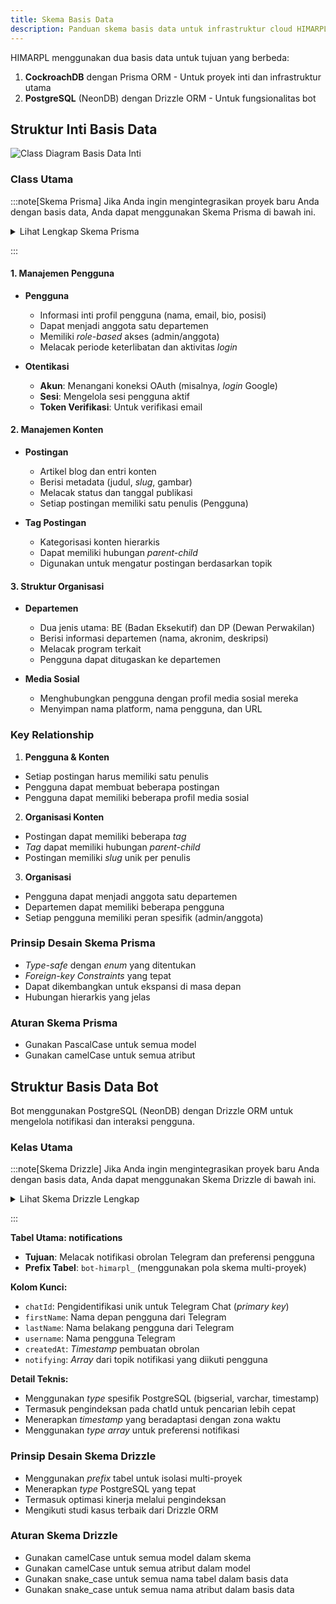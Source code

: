 ```yaml
---
title: Skema Basis Data
description: Panduan skema basis data untuk infrastruktur cloud HIMARPL
---
```


HIMARPL menggunakan dua basis data untuk tujuan yang berbeda:

1. **CockroachDB** dengan Prisma ORM - Untuk proyek inti dan infrastruktur utama
2. **PostgreSQL** (NeonDB) dengan Drizzle ORM - Untuk fungsionalitas bot

## Struktur Inti Basis Data

![Class Diagram Basis Data Inti](../../../../assets/diagrams/cockroach-db-class-diagram.png)

### Class Utama

:::note[Skema Prisma]
Jika Anda ingin mengintegrasikan proyek baru Anda dengan basis data, Anda dapat menggunakan Skema Prisma di bawah ini.

<details>
<summary>Lihat Lengkap Skema Prisma</summary>

```prisma {27-37, 39-55, 57-70, 72-80, 82-102, 104-120, 122-128, 130-136}
// learn more about it in the docs: https://pris.ly/d/prisma-schema

generator client {
  provider      = "prisma-client-js"
  binaryTargets = ["native", "rhel-openssl-3.0.x"]
}

datasource db {
  provider = "cockroachdb"
  // NOTE: When using mysql or sqlserver, uncomment the @db.Text annotations in model Account below
  // Further reading:
  // https://next-auth.js.org/adapters/prisma#create-the-prisma-schema
  // https://www.prisma.io/docs/reference/api-reference/prisma-schema-reference#string
  url      = env("DATABASE_URL")
}

enum DepartmentType {
  BE
  DP
}

enum Role {
  admin
  member
}

model PostTag {
  id        String    @id @default(cuid())
  title     String    @unique
  slug      String    @unique
  createdAt DateTime  @default(now())
  updatedAt DateTime  @default(now()) @updatedAt
  parentId  String?
  parent    PostTag?  @relation("ParentChildren", fields: [parentId], references: [id])
  children  PostTag[] @relation("ParentChildren")
  posts     Post[]
}

model Post {
  id          String    @id @default(cuid())
  authorId    String
  title       String
  metaTitle   String
  slug        String
  content     String
  rawHtml     String
  image       String?
  createdAt   DateTime  @default(now())
  updatedAt   DateTime  @default(now()) @updatedAt
  publishedAt DateTime?
  author      User      @relation(fields: [authorId], references: [id])
  tags        PostTag[]

  @@unique([authorId, slug])
}

model Department {
  id          String         @id @default(cuid())
  name        String
  acronym     String
  image       String?
  description String?
  programs    String[]
  type        DepartmentType
  createdAt   DateTime       @default(now())
  updatedAt   DateTime       @default(now()) @updatedAt
  users       User[]

  @@unique([type, acronym])
}

model SocialMedia {
  userId   String
  name     String
  username String
  url      String
  user     User   @relation(fields: [userId], references: [id])

  @@unique([userId, name, username])
}

model User {
  id            String        @id @default(cuid())
  name          String?
  email         String?       @unique
  emailVerified DateTime?
  image         String?
  username      String?       @unique
  bio           String?
  position      String?
  periods       String[]
  role          Role          @default(member)
  lastLoginAt   DateTime?
  createdAt     DateTime      @default(now())
  updatedAt     DateTime      @default(now()) @updatedAt
  departmentId  String?
  department    Department?   @relation(fields: [departmentId], references: [id])
  posts         Post[]
  socialMedia   SocialMedia[]
  accounts      Account[]
  sessions      Session[]
}

model Account {
  id                String  @id @default(cuid())
  userId            String
  type              String
  provider          String
  providerAccountId String
  refresh_token     String? // @db.Text
  access_token      String? // @db.Text
  expires_at        Int?
  token_type        String?
  scope             String?
  id_token          String? // @db.Text
  session_state     String?
  user              User    @relation(fields: [userId], references: [id], onDelete: Cascade)

  @@unique([provider, providerAccountId])
}

model Session {
  id           String   @id @default(cuid())
  sessionToken String   @unique
  userId       String
  expires      DateTime
  user         User     @relation(fields: [userId], references: [id], onDelete: Cascade)
}

model VerificationToken {
  identifier String
  token      String   @unique
  expires    DateTime

  @@unique([identifier, token])
}
```

</details>

:::

#### 1. Manajemen Pengguna

- **Pengguna**

  - Informasi inti profil pengguna (nama, email, bio, posisi)
  - Dapat menjadi anggota satu departemen
  - Memiliki _role-based_ akses (admin/anggota)
  - Melacak periode keterlibatan dan aktivitas _login_

- **Otentikasi**
  - **Akun**: Menangani koneksi OAuth (misalnya, _login_ Google)
  - **Sesi**: Mengelola sesi pengguna aktif
  - **Token Verifikasi**: Untuk verifikasi email

#### 2. Manajemen Konten

- **Postingan**

  - Artikel blog dan entri konten
  - Berisi metadata (judul, _slug_, gambar)
  - Melacak status dan tanggal publikasi
  - Setiap postingan memiliki satu penulis (Pengguna)

- **Tag Postingan**
  - Kategorisasi konten hierarkis
  - Dapat memiliki hubungan _parent-child_
  - Digunakan untuk mengatur postingan berdasarkan topik

#### 3. Struktur Organisasi

- **Departemen**

  - Dua jenis utama: BE (Badan Eksekutif) dan DP (Dewan Perwakilan)
  - Berisi informasi departemen (nama, akronim, deskripsi)
  - Melacak program terkait
  - Pengguna dapat ditugaskan ke departemen

- **Media Sosial**
  - Menghubungkan pengguna dengan profil media sosial mereka
  - Menyimpan nama platform, nama pengguna, dan URL

### Key Relationship

1. **Pengguna & Konten**

- Setiap postingan harus memiliki satu penulis
- Pengguna dapat membuat beberapa postingan
- Pengguna dapat memiliki beberapa profil media sosial

2. **Organisasi Konten**

- Postingan dapat memiliki beberapa _tag_
- _Tag_ dapat memiliki hubungan _parent-child_
- Postingan memiliki _slug_ unik per penulis

3. **Organisasi**

- Pengguna dapat menjadi anggota satu departemen
- Departemen dapat memiliki beberapa pengguna
- Setiap pengguna memiliki peran spesifik (admin/anggota)

### Prinsip Desain Skema Prisma

- _Type-safe_ dengan _enum_ yang ditentukan
- _Foreign-key Constraints_ yang tepat
- Dapat dikembangkan untuk ekspansi di masa depan
- Hubungan hierarkis yang jelas

### Aturan Skema Prisma

- Gunakan PascalCase untuk semua model
- Gunakan camelCase untuk semua atribut

## Struktur Basis Data Bot

Bot menggunakan PostgreSQL (NeonDB) dengan Drizzle ORM untuk mengelola notifikasi dan interaksi pengguna.

### Kelas Utama

:::note[Skema Drizzle]
Jika Anda ingin mengintegrasikan proyek baru Anda dengan basis data, Anda dapat menggunakan Skema Drizzle di bawah ini.

<details>
<summary>Lihat Skema Drizzle Lengkap</summary>

```typescript {13-31}
import { sql } from "drizzle-orm";
import {
  bigserial,
  index,
  pgTableCreator,
  text,
  timestamp,
  varchar,
} from "drizzle-orm/pg-core";

export const createTable = pgTableCreator((name) => `bot-himarpl_${name}`);

export const notifications = createTable(
  "notification",
  {
    chatId: bigserial("chat_id", { mode: "number" }).primaryKey(),
    firstName: varchar("first_name", { length: 256 }),
    lastName: varchar("last_name", { length: 256 }),
    username: varchar("username", { length: 256 }),
    createdAt: timestamp("created_at", { withTimezone: true })
      .default(sql`CURRENT_TIMESTAMP`)
      .notNull(),
    notifying: text("notifying")
      .array()
      .notNull()
      .default(sql`ARRAY[]::text[]`),
  },
  (notifications) => ({
    chatIdIndex: index("chat_id_idx").on(notifications.chatId),
  })
);
```

</details>

:::

**Tabel Utama: notifications**

- **Tujuan**: Melacak notifikasi obrolan Telegram dan preferensi pengguna
- **Prefix Tabel**: `bot-himarpl_` (menggunakan pola skema multi-proyek)

**Kolom Kunci:**

- `chatId`: Pengidentifikasi unik untuk Telegram Chat (_primary key_)
- `firstName`: Nama depan pengguna dari Telegram
- `lastName`: Nama belakang pengguna dari Telegram
- `username`: Nama pengguna Telegram
- `createdAt`: _Timestamp_ pembuatan obrolan
- `notifying`: _Array_ dari topik notifikasi yang diikuti pengguna

**Detail Teknis:**

- Menggunakan _type_ spesifik PostgreSQL (bigserial, varchar, timestamp)
- Termasuk pengindeksan pada chatId untuk pencarian lebih cepat
- Menerapkan _timestamp_ yang beradaptasi dengan zona waktu
- Menggunakan _type array_ untuk preferensi notifikasi

### Prinsip Desain Skema Drizzle

- Menggunakan _prefix_ tabel untuk isolasi multi-proyek
- Menerapkan _type_ PostgreSQL yang tepat
- Termasuk optimasi kinerja melalui pengindeksan
- Mengikuti studi kasus terbaik dari Drizzle ORM

### Aturan Skema Drizzle

- Gunakan camelCase untuk semua model dalam skema
- Gunakan camelCase untuk semua atribut dalam model
- Gunakan snake_case untuk semua nama tabel dalam basis data
- Gunakan snake_case untuk semua nama atribut dalam basis data
